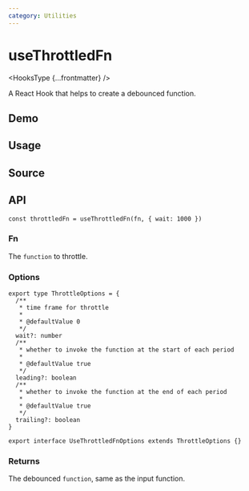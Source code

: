 ```yaml
---
category: Utilities
---
```


# useThrottledFn


<HooksType {...frontmatter} />

A React Hook that helps to create a debounced function.

## Demo


<App />

## Usage



## Source


<Source />

## API

```tsx
const throttledFn = useThrottledFn(fn, { wait: 1000 })
```

### Fn

The `function` to throttle.

### Options

```tsx
export type ThrottleOptions = {
  /**
   * time frame for throttle
   *
   * @defaultValue 0
   */
  wait?: number
  /**
   * whether to invoke the function at the start of each period
   *
   * @defaultValue true
   */
  leading?: boolean
  /**
   * whether to invoke the function at the end of each period
   *
   * @defaultValue true
   */
  trailing?: boolean
}

export interface UseThrottledFnOptions extends ThrottleOptions {}
```

### Returns

The debounced `function`, same as the input function.
